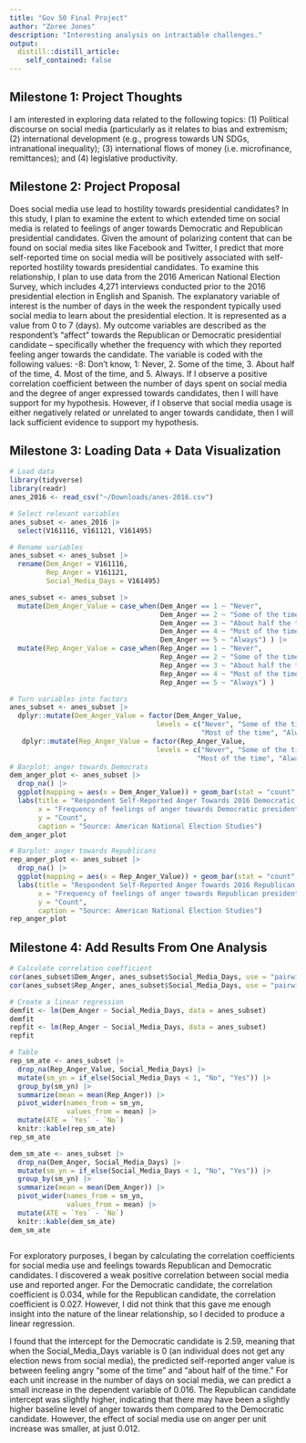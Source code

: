 ```yaml
---
title: "Gov 50 Final Project"
author: "Zoree Jones"
description: "Interesting analysis on intractable challenges."
output:
  distill::distill_article:
    self_contained: false
---
```




## Milestone 1: Project Thoughts

I am interested in exploring data related to the following topics: (1) Political discourse on social media (particularly as it relates to bias and extremism; (2) international development (e.g., progress towards UN SDGs, intranational inequality); (3) international flows of money (i.e. microfinance, remittances); and (4) legislative productivity. 

## Milestone 2: Project Proposal

Does social media use lead to hostility towards presidential candidates? In this study, I plan to examine the extent to which extended time on social media is related to feelings of anger towards Democratic and Republican presidential candidates. Given the amount of polarizing content that can be found on social media sites like Facebook and Twitter, I predict that more self-reported time on social media will be positively associated with self-reported hostility towards presidential candidates. To examine this relationship, I plan to use data from the 2016 American National Election Survey, which includes 4,271 interviews conducted prior to the 2016 presidential election in English and Spanish. The explanatory variable of interest is the number of days in the week the respondent typically used social media to learn about the presidential election. It is represented as a value from 0 to 7 (days). My outcome variables are described as the respondent's "affect" towards the Republican or Democratic presidential candidate -- specifically whether the frequency with which they reported feeling anger towards the candidate. The variable is coded with the following values: -8: Don't know, 1: Never, 2. Some of the time, 3. About half of the time, 4. Most of the time, and 5. Always. If I observe a positive correlation coefficient between the number of days spent on social media and the degree of anger expressed towards candidates, then I will have support for my hypothesis. However, if I observe that social media usage is either negatively related or unrelated to anger towards candidate, then I will lack sufficient evidence to support my hypothesis.

## Milestone 3: Loading Data + Data Visualization

```r
# Load data
library(tidyverse)
library(readr)
anes_2016 <- read_csv("~/Downloads/anes-2016.csv")

# Select relevant variables
anes_subset <- anes_2016 |>
  select(V161116, V161121, V161495)

# Rename variables 
anes_subset <- anes_subset |>
  rename(Dem_Anger = V161116,
         Rep_Anger = V161121,
         Social_Media_Days = V161495)

anes_subset <- anes_subset |>
  mutate(Dem_Anger_Value = case_when(Dem_Anger == 1 ~ "Never",
                                     Dem_Anger == 2 ~ "Some of the time",
                                     Dem_Anger == 3 ~ "About half the time",
                                     Dem_Anger == 4 ~ "Most of the time",
                                     Dem_Anger == 5 ~ "Always") ) |>
  mutate(Rep_Anger_Value = case_when(Rep_Anger == 1 ~ "Never",
                                     Rep_Anger == 2 ~ "Some of the time",
                                     Rep_Anger == 3 ~ "About half the time",
                                     Rep_Anger == 4 ~ "Most of the time",
                                     Rep_Anger == 5 ~ "Always") )

# Turn variables into factors 
anes_subset <- anes_subset |>
  dplyr::mutate(Dem_Anger_Value = factor(Dem_Anger_Value, 
                                    levels = c("Never", "Some of the time", "About half the time",
                                               "Most of the time", "Always"))) |>
   dplyr::mutate(Rep_Anger_Value = factor(Rep_Anger_Value, 
                                    levels = c("Never", "Some of the time", "About half the time",
                                              "Most of the time", "Always"))) 
# Barplot: anger towards Democrats 
dem_anger_plot <- anes_subset |>
  drop_na() |>
  ggplot(mapping = aes(x = Dem_Anger_Value)) + geom_bar(stat = "count", fill = "dodgerblue3") + 
  labs(title = "Respondent Self-Reported Anger Towards 2016 Democratic Presidential Candidate",
       x = "Frequency of feelings of anger towards Democratic presidential candidate",
       y = "Count",
       caption = "Source: American National Election Studies") 
dem_anger_plot

# Barplot: anger towards Republicans  
rep_anger_plot <- anes_subset |>
  drop_na() |>
  ggplot(mapping = aes(x = Rep_Anger_Value)) + geom_bar(stat = "count", fill = "firebrick1") +
  labs(title = "Respondent Self-Reported Anger Towards 2016 Republican Presidential Candidate",
       x = "Frequency of feelings of anger towards Republican presidential candidate",
       y = "Count",
       caption = "Source: American National Election Studies")
rep_anger_plot
```

## Milestone 4: Add Results From One Analysis
```r
# Calculate correlation coefficient
cor(anes_subset$Dem_Anger, anes_subset$Social_Media_Days, use = "pairwise")
cor(anes_subset$Rep_Anger, anes_subset$Social_Media_Days, use = "pairwise") 

# Create a linear regression
demfit <- lm(Dem_Anger ~ Social_Media_Days, data = anes_subset)
demfit
repfit <- lm(Rep_Anger ~ Social_Media_Days, data = anes_subset)
repfit

# Table
rep_sm_ate <- anes_subset |> 
  drop_na(Rep_Anger_Value, Social_Media_Days) |>
  mutate(sm_yn = if_else(Social_Media_Days < 1, "No", "Yes")) |>
  group_by(sm_yn) |>
  summarize(mean = mean(Rep_Anger)) |>
  pivot_wider(names_from = sm_yn,
              values_from = mean) |>
  mutate(ATE = `Yes` - `No`) 
  knitr::kable(rep_sm_ate)
rep_sm_ate

dem_sm_ate <- anes_subset |> 
  drop_na(Dem_Anger, Social_Media_Days) |>
  mutate(sm_yn = if_else(Social_Media_Days < 1, "No", "Yes")) |>
  group_by(sm_yn) |>
  summarize(mean = mean(Dem_Anger)) |>
  pivot_wider(names_from = sm_yn,
              values_from = mean) |>
  mutate(ATE = `Yes` - `No`) 
  knitr::kable(dem_sm_ate)
dem_sm_ate
  
```

For exploratory purposes, I began by calculating the correlation coefficients for social media use and feelings towards Republican and Democratic candidates. I discovered a weak positive correlation between social media use and reported anger. For the Democratic candidate, the correlation coefficient is 0.034, while for the Republican candidate, the correlation coefficient is 0.027. However, I did not think that this gave me enough insight into the nature of the linear relationship, so I decided to produce a linear regression. 

I found that the intercept for the Democratic candidate is 2.59, meaning that when the Social_Media_Days variable is 0 (an individual does not get any election news from social media), the predicted self-reported anger value is between feeling angry "some of the time" and "about half of the time." For each unit increase in the number of days on social media, we can predict a small increase in the dependent variable of 0.016. The Republican candidate intercept was slightly higher, indicating that there may have been a slightly higher baseline level of anger towards them compared to the Democratic candidate. However, the effect of social media use on anger per unit increase was smaller, at just 0.012.

